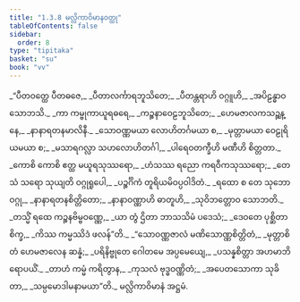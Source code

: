 ```yaml
---
title: "1.3.8 မလ္လိကာဝိမာနဝတ္ထု"
tableOfContents: false
sidebar:
  order: 8
type: "tipitaka"
basket: "su"
book: "vv"
---
```



<DynamicBreadcrumb />

<Division number="658" book="vv" e="ch" v="19" p="52">

<Paragraph number="498" type="verses" book="vv">
_“ပီတဝတ္ထေ ပီတဓဇေ,_  
_ပီတာလင်္ကာရဘူသိတေ;_  
_ပီတန္တရာဟိ ဝဂ္ဂူဟိ,_  
_အပိဠန္ဓာဝ သောဘသိ._  

</Paragraph>

</Division>
<Division number="659" book="vv" e="ch" v="19" p="53">

<Paragraph number="499" type="verses" book="vv">
_ကာ ကမ္ဗုကာယူရဓရေ,_  
_ကဉ္စနာဝေဠဘူသိတေ;_  
_ဟေမဇာလကသဉ္ဆန္နေ,_  
_နာနာရတနမာလိနီ._  

</Paragraph>

</Division>
<Division number="660" book="vv" e="ch" v="19" p="53">

<Paragraph number="500" type="verses" book="vv">
_သောဝဏ္ဏမယာ လောဟိတင်္ဂမယာ စ,_  
_မုတ္တာမယာ ဝေဠုရိယမယာ စ;_  
_မသာရဂလ္လာ သဟလောဟိတင်္ဂါ,_  
_ပါရေဝတက္ခီဟိ မဏီဟိ စိတ္တတာ._  

</Paragraph>

</Division>
<Division number="661" book="vv" e="ch" v="19" p="53">

<Paragraph number="501" type="verses" book="vv">
_ကောစိ ကောစိ ဧတ္ထ မယူရသုဿရော,_  
_ဟံသဿ ရညော ကရဝီကသုဿရော;_  
_တေသံ သရော သုယျတိ ဝဂ္ဂုရူပေါ,_  
_ပဉ္စင်္ဂိကံ တူရိယမိဝပ္ပဝါဒိတံ._  

</Paragraph>

</Division>
<Division number="662" book="vv" e="ch" v="19" p="53">

<Paragraph number="502" type="verses" book="vv">
_ရထော စ တေ သုဘော ဝဂ္ဂု,_  
_နာနာရတနစိတ္တိတော;_  
_နာနာဝဏ္ဏာဟိ ဓာတူဟိ,_  
_သုဝိဘတ္တောဝ သောဘတိ._  

</Paragraph>

</Division>
<Division number="663" book="vv" e="ch" v="19" p="53">

<Paragraph number="503" type="verses" book="vv">
_တသ္မိံ ရထေ ကဉ္စနဗိမ္ဗဝဏ္ဏေ,_  
_ယာ တွံ ဌိတာ ဘာသသိမံ ပဒေသံ;_  
_ဒေဝတေ ပုစ္ဆိတာစိက္ခ,_  
_ကိဿ ကမ္မဿိဒံ ဖလန်”တိ._  

</Paragraph>

</Division>
<Division number="664" book="vv" e="ch" v="19" p="53">

<Paragraph number="504" type="verses" book="vv">
_“သောဝဏ္ဏဇာလံ မဏိသောဏ္ဏစိတ္တိတံ,_  
_မုတ္တာစိတံ ဟေမဇာလေန ဆန္နံ;_  
_ပရိနိဗ္ဗုတေ ဂေါတမေ အပ္ပမေယျေ,_  
_ပသန္နစိတ္တာ အဟမာဘိရောပယိံ._  

</Paragraph>

</Division>
<Division number="665" book="vv" e="ch" v="19" p="53">

<Paragraph number="505" type="verses" book="vv">
_တာဟံ ကမ္မံ ကရိတွာန,_  
_ကုသလံ ဗုဒ္ဓဝဏ္ဏိတံ;_  
_အပေတသောကာ သုခိတာ,_  
_သမ္ပမောဒါမနာမယာ”တိ._  


</Paragraph>
</Division>

<Paragraph number="506" type="center" book="vv">
မလ္လိကာဝိမာနံ အဋ္ဌမံ.
</Paragraph>
